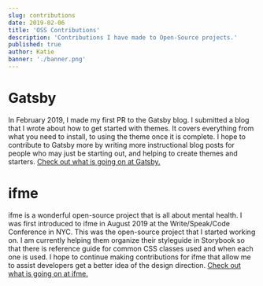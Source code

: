 ```yaml
---
slug: contributions
date: 2019-02-06
title: 'OSS Contributions'
description: 'Contributions I have made to Open-Source projects.'
published: true
author: Katie
banner: './banner.png'
---
```


# Gatsby
In February 2019, I made my first PR to the Gatsby blog. I submitted a blog that I wrote about how to get started with themes. It covers everything from what you need to install, to using the theme once it is complete. I hope to contribute to Gatsby more by writing more instructional blog posts for people who may just be starting out, and helping to create themes and starters.
[Check out what is going on at Gatsby.](https://github.com/gatsbyjs/gatsby)

# ifme
ifme is a wonderful open-source project that is all about mental health. I was first introduced to ifme in August 2019 at the Write/Speak/Code Conference in NYC. This was the open-source project that I started working on. I am currently helping them organize their styleguide in Storybook so that there is reference guide for common CSS classes used and when each one is used. I hope to continue making contributions for ifme that allow me to assist developers get a better idea of the design direction.
[Check out what is going on at ifme.](https://github.com/ifmeorg/ifme)
